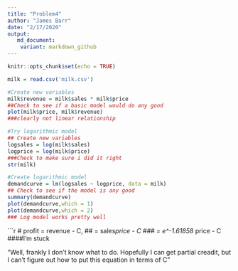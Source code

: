 ```yaml
---
title: "Problem4"
author: "James Barr"
date: "2/17/2020"
output: 
   md_document:
    variant: markdown_github
---
```


```r
knitr::opts_chunk$set(echo = TRUE)
```

```r
milk = read.csv('milk.csv')
```

```r
#Create new variables
milk$revenue = milk$sales * milk$price
##Check to see if a basic model would do any good
plot(milk$price, milk$revenue)
###clearly not linear relationship
```

```r
#Try logarithmic model
## Create new variables
logsales = log(milk$sales)
logprice = log(milk$price)
###Check to make sure i did it right
str(milk)

#Create logarithmic model
demandcurve = lm(logsales ~ logprice, data = milk)
## Check to see if the model is any good
summary(demandcurve)
plot(demandcurve,which = 1)
plot(demandcurve,which = 2)
### Log model works pretty well
```

```r
# profit = revenue - C,
## = sales*price - C
### = e^-1.61858 * price - C
####I'm stuck

"Well, frankly I don't know what to do. Hopefully I can get partial creadit, but I can't figure out how to put this equation in terms of C"


